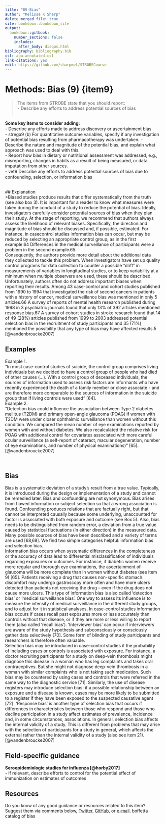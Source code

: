 ---
title: "09-Bias"
author: "Melissa K Sharp"
delete_merged_file: true
site: bookdown::bookdown_site
output:
  bookdown::gitbook:
    number_sections: false 
    includes: 
      after_body: disqus.html
bibliography: bibliography.bib
csl: apa-annotated.csl
link-citations: yes
edit: https://github.com/sharpmel/STROBECourse
---

# Methods: Bias (9) {item9}
> The items from STROBE state that you should report:  
- Describe any efforts to address potential sources of bias  
</br> 

**Some key items to consider adding:**  
-	Describe any eﬀorts made to address discovery or ascertainment bias  
-	strega9 (b) For quantitative outcome variables, specify if any investigation of potential bias resulting from pharmacotherapy was undertaken. 
- Describe the nature and magnitude of the potential bias, and explain what approach was used to deal with this.  
- Report how bias in dietary or nutritional assessment was addressed, e.g., misreporting, changes in habits as a result of being measured, or data imputation from other sources.  
-	vet9 Describe any eﬀorts to address potential sources of bias due to confounding, selection, or information bias  

</br> 
## Explanation  
>Biased studies produce results that differ systematically from the truth (see also box 3). It is important for a reader to know what measures were taken during the conduct of a study to reduce the potential of bias. Ideally, investigators carefully consider potential sources of bias when they plan their study. At the stage of reporting, we recommend that authors always assess the likelihood of relevant biases. Specifically, the direction and magnitude of bias should be discussed and, if possible, estimated. For instance, in casecontrol studies information bias can occur, but may be reduced by selecting an appropriate control group, as in the first example.64 Differences in the medical surveillance of participants were a problem in the second example.65
</br>
Consequently, the authors provide more detail about the additional data they collected to tackle this problem. When investigators have set up quality control programs for data collection to counter a possible “drift” in measurements of variables in longitudinal studies, or to keep variability at a minimum when multiple observers are used, these should be described.
</br>
Unfortunately, authors often do not address important biases when reporting their results. Among 43 case-control
and cohort studies published from 1990 to 1994 that investigated the risk of second cancers in patients with a history of cancer, medical surveillance bias was mentioned in only 5 articles.66 A survey of reports of mental health research published during 1998 in 3 psychiatric journals found that only 13% of 392 articles mentioned response bias.67 A survey of cohort studies in stroke research found that 14 of 49 (28%) articles published from 1999 to 2003 addressed potential selection bias in the recruitment of study participants and 35 (71%) mentioned the possibility that any type of bias may have affected results.5 [@vandenbroucke2007]

## Examples  
Example 1.  
“In most case-control studies of suicide, the control group comprises living individuals but we decided to have a control group of people who had died of other causes (…). With a control group of deceased individuals, the sources of information used to assess risk factors are informants who have recently experienced the death of a family member or close associate - and are therefore more comparable to the sources of information in the suicide group than if living controls were used” [64].
</br>
Example 2.  
“Detection bias could influence the association between Type 2 diabetes mellitus (T2DM) and primary open-angle glaucoma (POAG) if women with T2DM were under closer ophthalmic surveillance than women without this condition. We compared the mean number of eye examinations reported by women with and without diabetes. We also recalculated the relative risk for POAG with additional control for covariates associated with more careful ocular surveillance (a self-report of cataract, macular degeneration, number of eye examinations, and number of physical examinations)” [65].[@vandenbroucke2007]

</br> 

## Bias
Bias is a systematic deviation of a study's result from a true value. Typically, it is introduced during the design or implementation of a study and cannot be remedied later. Bias and confounding are not synonymous. Bias arises from flawed information or subject selection so that a wrong association is found. Confounding produces relations that are factually right, but that cannot be interpreted causally because some underlying, unaccounted for factor is associated with both exposure and outcome (see Box 5). Also, bias needs to be distinguished from random error, a deviation from a true value caused by statistical fluctuations (in either direction) in the measured data. Many possible sources of bias have been described and a variety of terms are used [68,69]. We find two simple categories helpful: information bias and selection bias.
</br>
Information bias occurs when systematic differences in the completeness or the accuracy of data lead to differential misclassification of individuals regarding exposures or outcomes. For instance, if diabetic women receive more regular and thorough eye examinations, the ascertainment of glaucoma will be more complete than in women without diabetes (see item 9) [65]. Patients receiving a drug that causes non-specific stomach discomfort may undergo gastroscopy more often and have more ulcers detected than patients not receiving the drug – even if the drug does not cause more ulcers. This type of information bias is also called ‘detection bias' or ‘medical surveillance bias'. One way to assess its influence is to measure the intensity of medical surveillance in the different study groups, and to adjust for it in statistical analyses. In case-control studies information bias occurs if cases recall past exposures more or less accurately than controls without that disease, or if they are more or less willing to report them (also called ‘recall bias'). ‘Interviewer bias' can occur if interviewers are aware of the study hypothesis and subconsciously or consciously gather data selectively [70]. Some form of blinding of study participants and researchers is therefore often valuable.
</br>
Selection bias may be introduced in case-control studies if the probability of including cases or controls is associated with exposure. For instance, a doctor recruiting participants for a study on deep-vein thrombosis might diagnose this disease in a woman who has leg complaints and takes oral contraceptives. But she might not diagnose deep-vein thrombosis in a woman with similar complaints who is not taking such medication. Such bias may be countered by using cases and controls that were referred in the same way to the diagnostic service [71]. Similarly, the use of disease registers may introduce selection bias: if a possible relationship between an exposure and a disease is known, cases may be more likely to be submitted to a register if they have been exposed to the suspected causative agent [72]. ‘Response bias' is another type of selection bias that occurs if differences in characteristics between those who respond and those who decline participation in a study affect estimates of prevalence, incidence and, in some circumstances, associations. In general, selection bias affects the internal validity of a study. This is different from problems that may arise with the selection of participants for a study in general, which affects the external rather than the internal validity of a study (also see item 21).[@vandenbroucke2007]



## Field-specific guidance
**Seroepidemiologic studies for influenza [@horby2017]**  
-	If relevant, describe efforts to control for the potential effect of immunization on estimates of outcomes


## Resources  
Do you know of any good guidance or resources related to this item? Suggest them via comments below, [Twitter](https://twitter.com/sharpmelk), [GitHub](https://github.com/sharpmel/STROBECourse), or [e-mail](mailto:melissaksharp@gmail.com).
boffetta
catalog of bias
</br> 